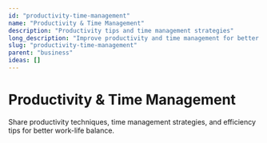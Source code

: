 ```yaml
---
id: "productivity-time-management"
name: "Productivity & Time Management"
description: "Productivity tips and time management strategies"
long_description: "Improve productivity and time management for better work-life balance"
slug: "productivity-time-management"
parent: "business"
ideas: []
---
```


# Productivity & Time Management

Share productivity techniques, time management strategies, and efficiency tips for better work-life balance.